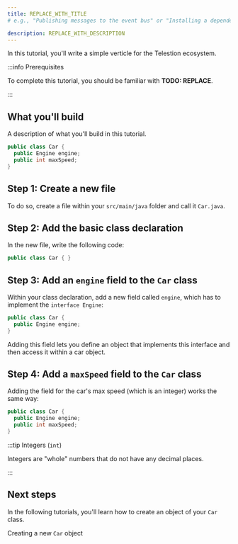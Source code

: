 ```yaml
---
title: REPLACE_WITH_TITLE
# e.g., "Publishing messages to the event bus" or "Installing a dependency using npm"

description: REPLACE_WITH_DESCRIPTION
---
```


<!--
Tutorial
========

=== When to use this template:
Use this template when you want to give a quick, step-by-step tutorial for solving a specific
technical problem. Tutorials allow the reader to learn how to implement something within
their projects quickly.

=== When not to use this template:
When your article focuses more on a concept/technology and is not rooted in a specific technical
problem ("how to do XY?"), consider using a guide instead.

=== Guide or Tutorial
A tutorial provides a quick, technical "step-by-step" tutorial for a
given problem. Thus, a guide describes less the handling of a specific problem
and more the general interaction of the reader with a given concept.

Example with npm articles:
- "npm": (Concept, explaining what npm is)
- "Installing a dependency with npm" (Tutorial, providing a quick tutorial to
  solve a technical problem)
- "Managing dependencies with npm" (Guide, including both technical knowledge, but
  also best practices and more)

=== Writing tips:
- Write in the present tense
- Use neutral pronouns (they/them instead of he/she and him/her)
- Be respectful to everyone
- Be aware of the potential for cultural misunderstandings
- Provide explanations for what you do, but focus on the step-by-step guide
  without deeply explaining every technical decision and why it's best prcatice
  to do so (you can describe best practices in a guide, a tutorial must focus on
  keeping the "step by step" flow going)
-->

<!-- Relevant imports: -->


<!-- Short description of what the article covers: -->

In this tutorial, you'll write a simple verticle for the Telestion ecosystem.

:::info Prerequisites

To complete this tutorial, you should be familiar with **TODO: REPLACE**.

:::

## What you'll build

A description of what you'll build in this tutorial.

```java title='Car.java'
public class Car {
  public Engine engine;
  public int maxSpeed;
}
```

## Step 1: Create a new file

To do so, create a file within your `src/main/java` folder and call it
`Car.java`.

## Step 2: Add the basic class declaration

In the new file, write the following code:

```java title='Car.java'
public class Car { }
```

## Step 3: Add an `engine` field to the `Car` class

Within your class declaration, add a new field called `engine`, which has
to implement the `interface Engine`:

```java title='Car.java' {2}
public class Car {
  public Engine engine;
}
```

Adding this field lets you define an object that implements this interface and
then access it within a car object.

## Step 4: Add a `maxSpeed` field to the `Car` class

Adding the field for the car's max speed (which is an integer) works the
same way:

```java title='Car.java' {3}
public class Car {
  public Engine engine;
  public int maxSpeed;
}
```

:::tip Integers (`int`)

Integers are "whole" numbers that do not have any decimal places.

:::

## Next steps

<!-- Short concluding sentence: -->

In the following tutorials, you'll learn how to create an object of your `Car` class.

<!-- Links to next steps/related articles -->

<Reference to="../creating-objects">
	Creating a new <code>Car</code> object
</Reference>

<!--
Snippets
--------

<Reference to="../other-article">
    Relative Link to other article
</Reference>

<Reference to="https://www.example.com">
    Example Website
</Reference>
-->
